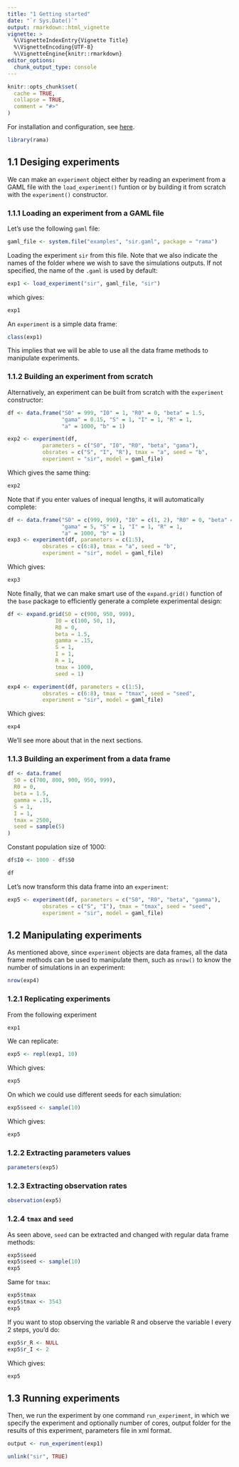 ```yaml
---
title: "1 Getting started"
date: "`r Sys.Date()`"
output: rmarkdown::html_vignette
vignette: >
  %\VignetteIndexEntry{Vignette Title}
  %\VignetteEncoding{UTF-8}
  %\VignetteEngine{knitr::rmarkdown}
editor_options: 
  chunk_output_type: console
---
```


```r
knitr::opts_chunk$set(
  cache = TRUE,
  collapse = TRUE,
  comment = "#>"
)
```

For installation and configuration, see 
[here](https://r-and-gama.github.io/rama/index.html#installation-and-configuration).

```r
library(rama)
```

## 1.1 Desiging experiments

We can make an `experiment` object either by reading an experiment from a GAML
file with the `load_experiment()` funtion or by building it from scratch with
the `experiment()` constructor.

### 1.1.1 Loading an experiment from a GAML file

Let's use the following `gaml` file:

```r
gaml_file <- system.file("examples", "sir.gaml", package = "rama")
```

Loading the experiment `sir` from this file. Note that we also indicate the
names of the folder where we wish to save the simulations outputs. If not
specified, the name of the `.gaml` is used by default:

```r
exp1 <- load_experiment("sir", gaml_file, "sir")
```

which gives:

```r
exp1
```

An `experiment` is a simple data frame:

```r
class(exp1)
```

This implies that we will be able to use all the data frame methods to
manipulate experiments. 

### 1.1.2 Building an experiment from scratch

Alternatively, an experiment can be built from scratch with the `experiment`
constructor:

```r
df <- data.frame("S0" = 999, "I0" = 1, "R0" = 0, "beta" = 1.5,
                 "gama" = 0.15, "S" = 1, "I" = 1, "R" = 1,
                 "a" = 1000, "b" = 1)
```


```r
exp2 <- experiment(df, 
           parameters = c("S0", "I0", "R0", "beta", "gama"),
           obsrates = c("S", "I", "R"), tmax = "a", seed = "b",
           experiment = "sir", model = gaml_file)
```

Which gives the same thing:

```r
exp2
```

Note that if you enter values of inequal lengths, it will automatically
complete:

```r
df <- data.frame("S0" = c(999, 990), "I0" = c(1, 2), "R0" = 0, "beta" = 1.5,
                 "gama" = 5, "S" = 1, "I" = 1, "R" = 1,
                 "a" = 1000, "b" = 1)
exp3 <- experiment(df, parameters = c(1:5),
           obsrates = c(6:8), tmax = "a", seed = "b",
           experiment = "sir", model = gaml_file)
```

Which gives:

```r
exp3
```

Note finally, that we can make smart use of the `expand.grid()` function of the
`base` package to efficiently generate a complete experimental design:

```r
df <- expand.grid(S0 = c(900, 950, 999),
               I0 = c(100, 50, 1),
               R0 = 0,
               beta = 1.5,
               gamma = .15,
               S = 1,
               I = 1,
               R = 1,
               tmax = 1000,
               seed = 1)

exp4 <- experiment(df, parameters = c(1:5),
           obsrates = c(6:8), tmax = "tmax", seed = "seed",
           experiment = "sir", model = gaml_file)
```

Which gives:

```r
exp4
```

We'll see more about that in the next sections.

### 1.1.3 Building an experiment from a data frame

```r
df <- data.frame(
  S0 = c(700, 800, 900, 950, 999),
  R0 = 0,
  beta = 1.5,
  gamma = .15,
  S = 1,
  I = 1,
  tmax = 2500,
  seed = sample(5)
)
```

Constant population size of 1000:

```r
df$I0 <- 1000 - df$S0
```

```r
df
```

Let's now transform this data frame into an `experiment`:

```r
exp5 <- experiment(df, parameters = c("S0", "R0", "beta", "gamma"), 
           obsrates = c("S", "I"), tmax = "tmax", seed = "seed",
           experiment = "sir", model = gaml_file)
```


## 1.2 Manipulating experiments

As mentioned above, since `experiment` objects are data frames, all the data
frame methods can be used to manipulate them, such as `nrow()` to know the
number of simulations in an experiment:

```r
nrow(exp4)
```


### 1.2.1 Replicating experiments

From the following experiment

```r
exp1
```

We can replicate:

```r
exp5 <- repl(exp1, 10)
```

Which gives:

```r
exp5
```

On which we could use different seeds for each simulation:

```r
exp5$seed <- sample(10)
```

Which gives:

```r
exp5
```


### 1.2.2 Extracting parameters values

```r
parameters(exp5)
```


### 1.2.3 Extracting observation rates

```r
observation(exp5)
```


### 1.2.4 `tmax` and `seed`

As seen above, `seed` can be extracted and changed with regular data frame
methods:

```r
exp5$seed
exp5$seed <- sample(10)
exp5
```

Same for `tmax`:

```r
exp5$tmax
exp5$tmax <- 3543
exp5
```

If you want to stop observing the variable R and observe the variable I every
2 steps, you'd do:

```r
exp5$r_R <- NULL
exp5$r_I <- 2
```

Which gives:

```r
exp5
```


## 1.3 Running experiments

Then, we run the experiment by one command `run_experiment`, in which we specify
the experiment and optionally number of cores, output folder for the results of
this experiment, parameters file in xml format. 

```r
output <- run_experiment(exp1)
```



```r
unlink("sir", TRUE)
```

